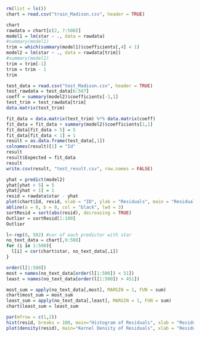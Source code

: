 


```r
rm(list = ls())
chart = read.csv("train_Madison.csv", header = TRUE)

chart
rawdata = chart[c(2, 7:508)]
model1 = lm(star ~ ., data = rawdata)
#summary(model1)
trim = which(summary(model1)$coefficients[,4] < 1)
model2 = lm(star ~ ., data = rawdata[trim])
#summary(model2)
trim = trim[-1]
trim = trim - 1
trim

test_data = read.csv("test_Madison.csv", header = TRUE)
test_rawdata = test_data[6:507]
coeff = summary(model2)$coefficients[-1,1]
test_trim = test_rawdata[trim]
data.matrix(test_trim)

fit_data = data.matrix(test_trim) %*% data.matrix(coeff)
fit_data = fit_data + summary(model2)$coefficients[1,1]
fit_data[fit_data > 5] = 5
fit_data[fit_data < 1] = 1
result = as.data.frame(test_data[,1])
colnames(result)[1] = "Id"
result
result$Expected = fit_data
result
write.csv(result, "test_result.csv", row.names = FALSE)
```

```r
yhat = predict(model2)
yhat[yhat > 5] = 5
yhat[yhat < 1] = 1
resid = rawdata$star - yhat
plot(chart$Id, resid, xlab = "ID", ylab = "Residuals", main = "Residual Plot",pch = 23,bg = "red",cex = 1.2)
abline(a = 0, b = 0, col = "black", lwd = 3)
sortResid = sort(abs(resid), decreasing = TRUE)
Outlier = sortResid[1:100]
Outlier
```

```r
l<-rep(0, 502) #cor of each predictor with star
no_text_data = chart[,9:508]
for (i in 1:500){
  l[i] = cor(chart$star, no_text_data[,i])
}

order(l[1:500])
most = names(no_text_data[order(l[1:500]) < 51])
least = names(no_text_data[order(l[1:500]) > 451])

most_sum = apply(no_text_data[,most], MARGIN = 1, FUN = sum)
chart$most_sum = most_sum
least_sum = apply(no_text_data[,least], MARGIN = 1, FUN = sum)
chart$least_sum = least_sum
```

```r
par(mfrow = c(1,2))
hist(resid, breaks = 100, main="Histogram of Residuals", xlab = "Residuals")
plot(density(resid), main="Kernel Density of Residuals", xlab = "Residuals")
```

